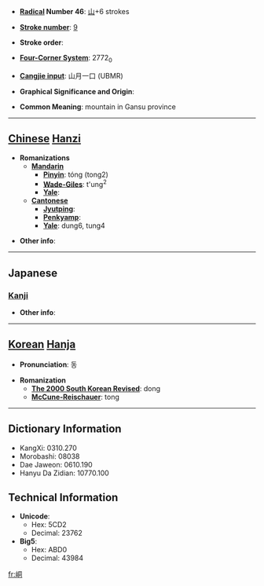 * '''[[Wiktionary:Chinese radical index| Radical]] Number 46''': [[Wiktionary:Chinese radical index 山|山]]+6 strokes

* '''[[Wiktionary:Chinese total strokes index|Stroke number]]''': [[Wiktionary:Chinese total strokes index 9|9]]

* '''Stroke order''': 

* '''[[Wiktionary:Chinese four corner index|Four-Corner System]]''': 2772<sub>0</sub>

* '''[[Wiktionary:Chinese Cangjie index|Cangjie input]]''': 山月一口 (UBMR)

* '''Graphical Significance and Origin''': 

* '''Common Meaning''': mountain in Gansu province

----

== [[Chinese]] [[Hanzi]] ==

* '''Romanizations'''
** '''[[Mandarin]]'''
*** '''[[Pinyin]]''': tóng (tong2)
*** '''[[Wade-Giles]]''': t'ung<sup>2</sup>
*** '''[[Yale]]''': 
** '''[[Cantonese]]'''
*** '''[[Jyutping]]''':
*** '''[[Penkyamp]]''': 
*** '''[[Yale]]''': dung6, tung4

* '''Other info''': 

----

==Japanese==
===[[Kanji]]===
{{kanji|on readings=[[とう]] (tō), [[ず]] (zu), [[どう]] (dō)|kun readings=}}

* '''Other info''':  

----

== [[Korean]] [[Hanja]] ==

* '''Pronunciation''': 동

* '''Romanization'''
** '''[[The 2000 South Korean Revised Romanization|The 2000 South Korean Revised]]''': dong
** '''[[McCune-Reischauer]]''': tong

----

== Dictionary Information ==

* KangXi: 0310.270
* Morobashi: 08038
* Dae Jaweon: 0610.190
* Hanyu Da Zidian: 10770.100

== Technical Information ==

* '''Unicode''':
** Hex: 5CD2
** Decimal: 23762
* '''Big5''':
** Hex: ABD0
** Decimal: 43984

[[fr:峒]]